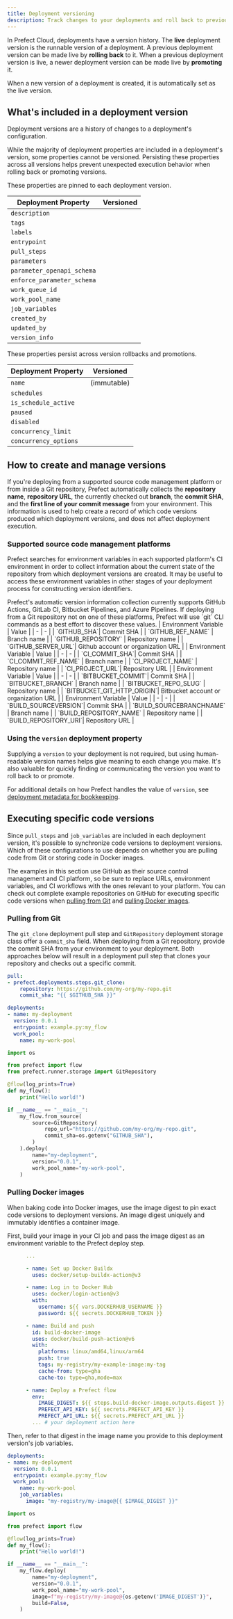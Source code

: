 ```yaml
---
title: Deployment versioning
description: Track changes to your deployments and roll back to previous versions
---
```


In Prefect Cloud, deployments have a version history.
The **live** deployment version is the runnable version of a deployment.
A previous deployment version can be made live by **rolling back** to it.
When a previous deployment version is live, a newer deployment version can be made live by **promoting** it.

<Warning>
When a new version of a deployment is created, it is automatically set as the live version.
</Warning>

## What's included in a deployment version

Deployment versions are a history of changes to a deployment's configuration.

While the majority of deployment properties are included in a deployment's version, some properties cannot be versioned.
Persisting these properties across all versions helps prevent unexpected execution behavior when rolling back or promoting versions.

<AccordionGroup>
<Accordion title="Versioned deployment properties" icon="check" iconType="solid">
These properties are pinned to each deployment version.

| Deployment Property        | Versioned                                                          |
| -------------------------- | ------------------------------------------------------------------ |
| `description`              | <Icon icon="check" iconType="solid" />                             |
| `tags`                     | <Icon icon="check" iconType="solid" />                             |
| `labels`                   | <Icon icon="check" iconType="solid" />                             |
| `entrypoint`               | <Icon icon="check" iconType="solid" />                             |
| `pull_steps`               | <Icon icon="check" iconType="solid" />                             |
| `parameters`               | <Icon icon="check" iconType="solid" />                             |
| `parameter_openapi_schema` | <Icon icon="check" iconType="solid" />                             |
| `enforce_parameter_schema` | <Icon icon="check" iconType="solid" />                             |
| `work_queue_id`            | <Icon icon="check" iconType="solid" />                             |
| `work_pool_name`           | <Icon icon="check" iconType="solid" />                             |
| `job_variables`            | <Icon icon="check" iconType="solid" />                             |
| `created_by`               | <Icon icon="check" iconType="solid" />                             |
| `updated_by`               | <Icon icon="check" iconType="solid" />                             |
| `version_info`             | <Icon icon="check" iconType="solid" />                             |
</Accordion>
<Accordion title="Unversioned deployment properties" icon="xmark" description="">
These properties persist across version rollbacks and promotions.

| Deployment Property        | Versioned                                                          |
| -------------------------- | ------------------------------------------------------------------ |
| `name`                     | <Icon icon="xmark" iconType="solid" color="#FF0000" /> (immutable) |
| `schedules`                | <Icon icon="xmark" iconType="solid" color="#FF0000" />             |
| `is_schedule_active`       | <Icon icon="xmark" iconType="solid" color="#FF0000" />             |
| `paused`                   | <Icon icon="xmark" iconType="solid" color="#FF0000" />             |
| `disabled`                 | <Icon icon="xmark" iconType="solid" color="#FF0000" />             |
| `concurrency_limit`        | <Icon icon="xmark" iconType="solid" color="#FF0000" />             |
| `concurrency_options`      | <Icon icon="xmark" iconType="solid" color="#FF0000" />             |
</Accordion>
</AccordionGroup>

## How to create and manage versions

If you're deploying from a supported source code management platform or from inside a Git repository, Prefect automatically collects the **repository name**, **repository URL**, the currently checked out **branch**, the **commit SHA**, and the **first line of your commit message** from your environment.
This information is used to help create a record of which code versions produced which deployment versions, and does not affect deployment execution.

### Supported source code management platforms

Prefect searches for environment variables in each supported platform's CI environment in order to collect information about the current state of the repository from which deployment versions are created.
It may be useful to access these environment variables in other stages of your deployment process for constructing version identifiers.

<Note>
Prefect's automatic version information collection currently supports GitHub Actions, GitLab CI, Bitbucket Pipelines, and Azure Pipelines.
If deploying from a Git repository not on one of these platforms, Prefect will use `git` CLI commands as a best effort to discover these values.
</Note>

<Tabs>
<Tab title="GitHub Actions">
| Environment Variable | Value |
| - | - |
| `GITHUB_SHA`| Commit SHA |
| `GITHUB_REF_NAME` | Branch name |
| `GITHUB_REPOSITORY` | Repository name |
| `GITHUB_SERVER_URL`| Github account or organization URL |
</Tab>
<Tab title="GitLab CI">
| Environment Variable | Value |
| - | - |
| `CI_COMMIT_SHA`| Commit SHA |
| `CI_COMMIT_REF_NAME` | Branch name |
| `CI_PROJECT_NAME` | Repository name |
| `CI_PROJECT_URL`| Repository URL |
</Tab>
<Tab title="Bitbucket Pipelines">
| Environment Variable | Value |
| - | - |
| `BITBUCKET_COMMIT`| Commit SHA |
| `BITBUCKET_BRANCH` | Branch name |
| `BITBUCKET_REPO_SLUG` | Repository name |
| `BITBUCKET_GIT_HTTP_ORIGIN`| Bitbucket account or organization URL |
</Tab>
<Tab title="Azure Pipelines">
| Environment Variable | Value |
| - | - |
| `BUILD_SOURCEVERSION`| Commit SHA |
| `BUILD_SOURCEBRANCHNAME` | Branch name |
| `BUILD_REPOSITORY_NAME` | Repository name |
| `BUILD_REPOSITORY_URI`| Repository URL |
</Tab>
</Tabs>

### Using the `version` deployment property

Supplying a `version` to your deployment is not required, but using human-readable version names helps give meaning to each change you make.
It's also valuable for quickly finding or communicating the version you want to roll back to or promote.

For additional details on how Prefect handles the value of `version`, see [deployment metadata for bookkeeping](/v3/deploy#metadata-for-bookkeeping).

## Executing specific code versions

Since `pull_steps` and `job_variables` are included in each deployment version, it's possible to synchronize code versions to deployment versions.
Which of these configurations to use depends on whether you are pulling code from Git or storing code in Docker images.

The examples in this section use GitHub as their source control management and CI platform, so be sure to replace URLs, environment variables, and CI workflows with the ones relevant to your platform.
You can check out complete example repositories on GitHub for executing specific code versions when [pulling from Git](https://github.com/kevingrismore/version-testing) and [pulling Docker images](https://github.com/kevingrismore/version-testing-docker/tree/main).

### Pulling from Git

The `git_clone` deployment pull step and `GitRepository` deployment storage class offer a `commit_sha` field.
When deploying from a Git repository, provide the commit SHA from your environment to your deployment.
Both approaches below will result in a deployment pull step that clones your repository and checks out a specific commit.

<CodeGroup>

```yaml With prefect.yaml
pull:
- prefect.deployments.steps.git_clone:
    repository: https://github.com/my-org/my-repo.git
    commit_sha: "{{ $GITHUB_SHA }}"

deployments:
- name: my-deployment
  version: 0.0.1
  entrypoint: example.py:my_flow
  work_pool:
    name: my-work-pool
```

```python With .deploy()
import os

from prefect import flow
from prefect.runner.storage import GitRepository

@flow(log_prints=True)
def my_flow():
    print("Hello world!")

if __name__ == "__main__":
    my_flow.from_source(
        source=GitRepository(
            repo_url="https://github.com/my-org/my-repo.git",
            commit_sha=os.getenv("GITHUB_SHA"),
        )
    ).deploy(
        name="my-deployment",
        version="0.0.1",
        work_pool_name="my-work-pool",
    )
```

</CodeGroup>


### Pulling Docker images

When baking code into Docker images, use the image digest to pin exact code versions to deployment versions.
An image digest uniquely and immutably identifies a container image.

First, build your image in your CI job and pass the image digest as an environment variable to the Prefect deploy step.

```yaml Github Actions
      ...

      - name: Set up Docker Buildx
        uses: docker/setup-buildx-action@v3

      - name: Log in to Docker Hub
        uses: docker/login-action@v3
        with:
          username: ${{ vars.DOCKERHUB_USERNAME }}
          password: ${{ secrets.DOCKERHUB_TOKEN }}

      - name: Build and push
        id: build-docker-image
        uses: docker/build-push-action@v6
        with:
          platforms: linux/amd64,linux/arm64
          push: true
          tags: my-registry/my-example-image:my-tag
          cache-from: type=gha
          cache-to: type=gha,mode=max

      - name: Deploy a Prefect flow
        env:
          IMAGE_DIGEST: ${{ steps.build-docker-image.outputs.digest }}
          PREFECT_API_KEY: ${{ secrets.PREFECT_API_KEY }}
          PREFECT_API_URL: ${{ secrets.PREFECT_API_URL }}
        ... # your deployment action here
```

Then, refer to that digest in the image name you provide to this deployment version's job variables.

<CodeGroup>

```yaml With prefect.yaml
deployments:
- name: my-deployment
  version: 0.0.1
  entrypoint: example.py:my_flow
  work_pool:
    name: my-work-pool
    job_variables:
      image: "my-registry/my-image@{{ $IMAGE_DIGEST }}"
```

```python With .deploy()
import os

from prefect import flow

@flow(log_prints=True)
def my_flow():
    print("Hello world!")

if __name__ == "__main__":
    my_flow.deploy(
        name="my-deployment",
        version="0.0.1",
        work_pool_name="my-work-pool",
        image=f"my-registry/my-image@{os.getenv('IMAGE_DIGEST')}",
        build=False,
    )
```

</CodeGroup>
